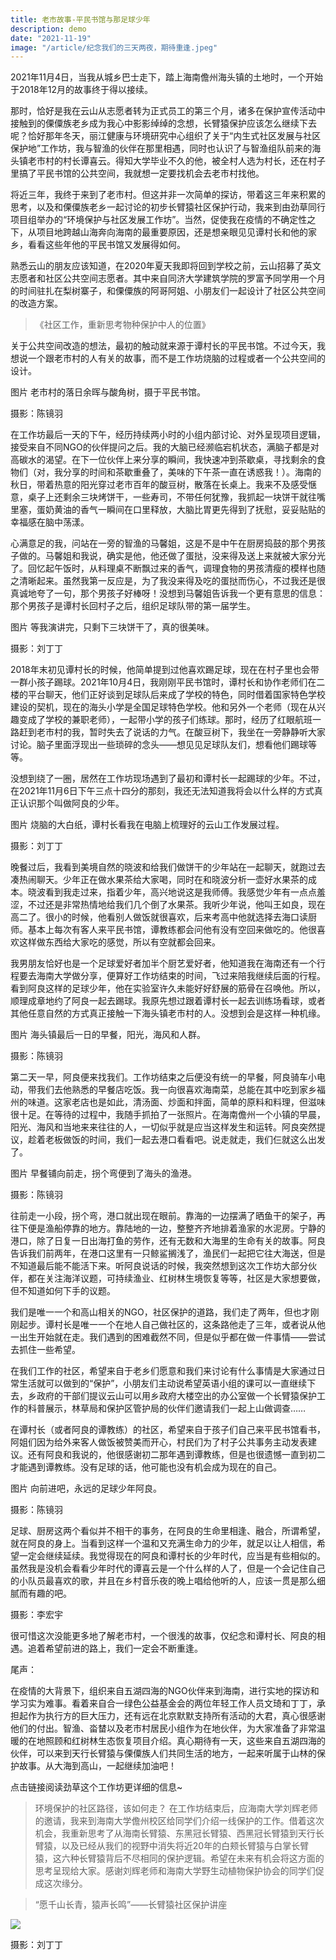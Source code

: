 ```yaml
---
title: 老市故事-平民书馆与那足球少年
description: demo
date: "2021-11-19"
image: "/article/纪念我们的三天两夜，期待重逢.jpeg"
---
```


2021年11月4日，当我从城乡巴士走下，踏上海南儋州海头镇的土地时，一个开始于2018年12月的故事终于得以接续。

那时，恰好是我在云山从志愿者转为正式员工的第三个月，诸多在保护宣传活动中接触到的傈僳族老乡成为我心中影影绰绰的念想，长臂猿保护应该怎么继续下去呢？恰好那年冬天，丽江健康与环境研究中心组织了关于“内生式社区发展与社区保护地”工作坊，我与智渔的伙伴在那里相遇，同时也认识了与智渔组队前来的海头镇老市村的村长谭喜云。得知大学毕业不久的他，被全村人选为村长，还在村子里搞了平民书馆的公共空间，我就想一定要找机会去老市村找他。

将近三年，我终于来到了老市村。但这并非一次简单的探访，带着这三年来积累的思考，以及和傈僳族老乡一起讨论的初步长臂猿社区保护行动，我来到由劲草同行项目组举办的“环境保护与社区发展工作坊”。当然，促使我在疫情的不确定性之下，从项目地跨越山海奔向海南的最重要原因，还是想亲眼见见谭村长和他的家乡，看看这些年他的平民书馆又发展得如何。

熟悉云山的朋友应该知道，在2020年夏天我即将回到学校之前，云山招募了英文志愿者和社区公共空间志愿者。其中来自同济大学建筑学院的罗富予同学用一个月的时间驻扎在梨树寨子，和傈僳族的阿哥阿姐、小朋友们一起设计了社区公共空间的改造方案。

> 《社区工作，重新思考物种保护中人的位置》

关于公共空间改造的想法，最初的触动就来源于谭村长的平民书馆。不过今天，我想说一个跟老市村的人有关的故事，而不是工作坊烧脑的过程或者一个公共空间的设计。

图片
老市村的落日余晖与酸角树，摄于平民书馆。

摄影：陈镜羽

在工作坊最后一天的下午，经历持续两小时的小组内部讨论、对外呈现项目逻辑，接受来自不同NGO的伙伴提问之后。我的大脑已经濒临宕机状态，满脑子都是对高碳水的渴望。在下一位伙伴上来分享的瞬间，我快速冲到茶歇桌，寻找剩余的食物们（对，我分享的时间和茶歇重叠了，美味的下午茶一直在诱惑我！）。海南的秋日，带着热意的阳光穿过老市百年的酸豆树，散落在长桌上。我来不及感受惬意，桌子上还剩余三块烤饼干，一些寿司，不带任何犹豫，我抓起一块饼干就往嘴里塞，蛋奶黄油的香气一瞬间在口里释放，大脑比胃更先得到了抚慰，妥妥贴贴的幸福感在脑中荡漾。

心满意足的我，问站在一旁的智渔的马馨姐，这是不是中午在厨房捣鼓的那个男孩子做的。马馨姐和我说，确实是他，他还做了蛋挞，没来得及送上来就被大家分光了。回忆起午饭时，从料理桌不断飘过来的香气，调理食物的男孩清瘦的模样也随之清晰起来。虽然我第一反应是，为了我没来得及吃的蛋挞而伤心，不过我还是很真诚地夸了一句，那个男孩子好棒呀！没想到马馨姐告诉我一个更有意思的信息：那个男孩子是谭村长回村子之后，组织足球队带的第一届学生。

图片
等我演讲完，只剩下三块饼干了，真的很美味。

摄影：刘丁丁

2018年末初见谭村长的时候，他简单提到过他喜欢踢足球，现在在村子里也会带一群小孩子踢球。2021年10月4日，我刚刚平民书馆时，谭村长和协作老师们在二楼的平台聊天，他们正好谈到足球队后来成了学校的特色，同时借着国家特色学校建设的契机，现在的海头小学是全国足球特色学校。他和另外一个老师（现在从兴趣变成了学校的兼职老师），一起带小学的孩子们练球。那时，经历了红眼航班一路赶到老市村的我，暂时失去了说话的力气。在酸豆树下，我坐在一旁静静听大家讨论。脑子里面浮现出一些琐碎的念头——想见见足球队友们，想看他们踢球等等。

没想到绕了一圈，居然在工作坊现场遇到了最初和谭村长一起踢球的少年。不过，在2021年11月6日下午三点十四分的那刻，我还无法知道我将会以什么样的方式真正认识那个叫做阿良的少年。

图片
烧脑的大白纸，谭村长看我在电脑上梳理好的云山工作发展过程。 

摄影：刘丁丁

晚餐过后，我看到美境自然的晓波和给我们做饼干的少年站在一起聊天，就跑过去凑热闹聊天。少年正在做水果茶给大家喝，同时在和晓波分析一壶好水果茶的成本。晓波看到我走过来，指着少年，高兴地说这是我师傅。我感觉少年有一点点羞涩，不过还是非常热情地给我们几个倒了水果茶。我听少年说，他叫王如良，现在高二了。很小的时候，他看别人做饭就很喜欢，后来考高中他就选择去海口读厨师。基本上每次有客人来平民书馆，谭教练都会问他有没有空回来做吃的。他很喜欢这样做东西给大家吃的感觉，所以有空就都会回来。

我男朋友恰好也是一个足球爱好者加半个厨艺爱好者，他知道我在海南还有一个行程要去海南大学做分享，便算好工作坊结束的时间，飞过来陪我继续后面的行程。看到阿良这样的足球少年，他在实验室许久未能好好舒展的筋骨在召唤他。所以，顺理成章地约了阿良一起去踢球。我原先想过跟着谭村长一起去训练场看球，或者其他任意自然的方式真正接触一下海头镇老市村的人。没想到会是这样一种机缘。

图片
海头镇最后一日的早餐，阳光，海风和人群。

摄影：陈镜羽

第二天一早，阿良便来找我们。工作坊结束之后便没有统一的早餐，阿良骑车小电动，带我们去他熟悉的早餐店吃饭。我一向很喜欢海南菜，总能在其中吃到家乡福州的味道。这家老店也是如此，清汤面、炒面和拌面，简单的原料和料理，但滋味很十足。在等待的过程中，我随手抓拍了一张照片。在海南儋州一个小镇的早晨，阳光、海风和当地来来往往的人，一切似乎就是应当这样发生和运转。阿良突然提议，趁着老板做饭的时间，我们一起去港口看看吧。说走就走，我们仨就这么出发了。

图片
早餐铺向前走，拐个弯便到了海头的渔港。

摄影：陈镜羽

往前走一小段，拐个弯，港口就出现在眼前。靠海的一边摆满了晒鱼干的架子，再往下便是渔船停靠的地方。靠陆地的一边，整整齐齐地排着渔家的水泥房。宁静的港口，除了日复一日出海打鱼的劳作，还有无数和大海里的生命有关的故事。阿良告诉我们前两年，在港口这里有一只鲸鲨搁浅了，渔民们一起把它往大海送，但是不知道最后能不能活下来。听阿良说话的时候，我突然想到这次工作坊大部分伙伴，都在关注海洋议题，可持续渔业、红树林生境恢复等等，社区是大家想要做，但不知道如何下手的议题。

我们是唯一一个和高山相关的NGO，社区保护的道路，我们走了两年，但也才刚刚起步。谭村长是唯一一个在地人自己做社区的，这条路他走了三年，或者说从他一出生开始就在走。我们遇到的困难截然不同，但是似乎都在做一件事情——尝试去抓住一些希望。



在我们工作的社区，希望来自于老乡们愿意和我们来讨论有什么事情是大家通过日常生活就可以做到的“保护”，小朋友们主动说希望英语小组的课可以一直继续下去，乡政府的干部们提议云山可以用乡政府大楼空出的办公室做一个长臂猿保护工作的科普展示，林草局和保护区管护局的伙伴们邀请我们一起上山做调查……



在谭村长（或者阿良的谭教练）的社区，希望来自于孩子们自己来平民书馆看书，阿姐们因为给外来客人做饭被赞美而开心，村民们为了村子公共事务主动发表建议。还有阿良和我说的，他很感谢初二那年遇到谭教练，但是也很遗憾一直到初二才能遇到谭教练。没有足球的话，他可能也没有机会成为现在的自己。

图片
向前进吧，永远的足球少年阿良。

摄影：陈镜羽

足球、厨房这两个看似并不相干的事务，在阿良的生命里相逢、融合，所谓希望，就在阿良的身上。当看到这样一个温和又充满生命力的少年，就足以让人相信，希望一定会继续延续。我觉得现在的阿良和谭村长的少年时代，应当是有些相似的。虽然我是没机会看看少年时代的谭喜云是一个什么样的人了，但是一个会记住自己的小队员最喜欢的歌，并且在乡村音乐夜的晚上唱给他听的人，应该一贯是那么细腻而有趣的吧。


摄影：李宏宇



很可惜这次没能更多地了解老市村，一个很浅的故事，仅纪念和谭村长、阿良的相遇。追着希望前进的路上，我们一定会不断重逢。



尾声：

在疫情的大背景下，组织来自五湖四海的NGO伙伴来到海南，进行实地的探访和学习实为难事。看着来自合一绿色公益基金会的两位年轻工作人员文琦和丁丁，承担起作为执行方的巨大压力，还有远在北京默默支持所有活动的大君，真心很感谢他们的付出。智渔、畓榃以及老市村居民小组作为在地伙伴，为大家准备了非常温暖的在地照顾和红树林生态恢复项目介绍。真心期待有一天，这些来自五湖四海的伙伴，可以来到天行长臂猿与傈僳族人们共同生活的地方，一起来听属于山林的保护故事。从大海到高山，一起继续加油吧！

点击链接阅读劲草这个工作坊更详细的信息~

>  环境保护的社区路径，该如何走？
在工作坊结束后，应海南大学刘辉老师的邀请，我来到海南大学儋州校区给同学们介绍一线保护的工作。借着这次机会，我重新思考了从海南长臂猿、东黑冠长臂猿、西黑冠长臂猿到天行长臂猿，以及已经从我们的视野中消失将近20年的白颊长臂猿与白掌长臂猿，这六种长臂猿背后不尽相同的保护逻辑。希望在未来有机会将这方面的思考呈现给大家。感谢刘辉老师和海南大学野生动植物保护协会的同学们促成这次缘分。

>  “愿千山长青，猿声长鸣”——长臂猿社区保护讲座

![](/article/纪念我们的三天两夜，期待重逢.jpeg)

摄影：刘丁丁
